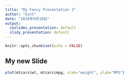 ```yaml
---
title: "My Fancy Presentation 2"
author: "ksnt"
date: "2018年9月18日"
output:
  ioslides_presentation: default
  slidy_presentation: default
---
```

  
  ```r
knitr::opts_chunk$set(echo = FALSE)
```

## My new Slide

```r
plot(mtcars$wt, mtcars$mpg, xlab="weight", ylab="MPG")
```